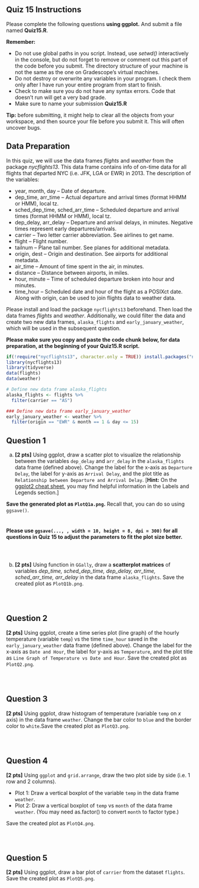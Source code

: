 
## Quiz 15 Instructions

Please complete the following questions **using ggplot.** And submit a file named **Quiz15.R**.

**Remember:**

<!-- -   Do not rename external data files or edit them in any way. In other words, don't modify *data.csv*. Your code won't work properly on my version of that data set, if you do. -->

-   Do not use global paths in you script. Instead, use *setwd()* interactively in the console, but do not forget to remove or comment out this part of the code before you submit. The directory structure of your machine is not the same as the one on Gradescope's virtual machines.
-   Do not destroy or overwrite any variables in your program. I check them only after I have run your entire program from start to finish.
-   Check to make sure you do not have any syntax errors. Code that doesn't run will get a very bad grade.
-   Make sure to name your submission **Quiz15.R**

**Tip:** before submitting, it might help to clear all the objects from your workspace, and then source your file before you submit it. This will often uncover bugs.

## Data Preparation

In this quiz, we will use the data frames *flights* and *weather* from the package *nycflights13*. This data frame contains info of on-time data for all flights that departed NYC (i.e. JFK, LGA or EWR) in 2013. The description of the variables:

-   year, month, day -- Date of departure.
-   dep_time, arr_time -- Actual departure and arrival times (format HHMM or HMM), local tz.
-   sched_dep_time, sched_arr_time -- Scheduled departure and arrival times (format HHMM or HMM), local tz.
-   dep_delay, arr_delay -- Departure and arrival delays, in minutes. Negative times represent early departures/arrivals.
-   carrier -- Two letter carrier abbreviation. See airlines to get name.
-   flight -- Flight number.
-   tailnum -- Plane tail number. See planes for additional metadata.
-   origin, dest -- Origin and destination. See airports for additional metadata.
-   air_time -- Amount of time spent in the air, in minutes.
-   distance -- Distance between airports, in miles.
-   hour, minute -- Time of scheduled departure broken into hour and minutes.
-   time_hour -- Scheduled date and hour of the flight as a POSIXct date. Along with origin, can be used to join flights data to weather data.

Please install and load the package `nycflights13` beforehand. Then load the data frames *flights* and *weather*. Additionally, we could filter the data and create two new data frames, `alaska_flights` and `early_january_weather`, which will be used in the subsequent question.

**Please make sure you copy and paste the code chunk below, for data preparation, at the beginning of your Quiz15.R script.**

```r
if(!require("nycflights13", character.only = TRUE)) install.packages("nycflights13")
library(nycflights13)
library(tidyverse)
data(flights)
data(weather)

# Define new data frame alaska_flights
alaska_flights <- flights %>%
  filter(carrier == "AS")

### Define new data frame early_january_weather
early_january_weather <- weather %>%
  filter(origin == "EWR" & month == 1 & day <= 15)
```

## Question 1

(a) **\[2 pts\]** Using ggplot, draw a scatter plot to visualize the relationship between the variables `dep_delay` and `arr_delay` in the `alaska_flights` data frame (defined above). Change the label for the x-axis as `Departure Delay`, the label for y-axis as `Arrival Delay`, and the plot title as `Relationship between Departure and Arrival Delay`. \[**Hint:** On the [ggplot2 cheat sheet](https://rstudio.github.io/cheatsheets/data-visualization.pdf), you may find helpful information in the Labels and Legends section.\]

**Save the generated plot as `PlotQ1a.png`.** Recall that, you can do so using `ggsave()`.

::: {style="height:10px;"}
:::

**Please use `ggsave(..., , width = 10, height = 8, dpi = 300)` for all questions in Quiz 15 to adjust the parameters to fit the plot size better.**

::: {style="height:30px;"}
:::

(b) **\[2 pts\]** Using function in `GGally`, draw a **scatterplot matrices** of variables *dep_time, sched_dep_time, dep_delay, arr_time, sched_arr_time, arr_delay* in the data frame `alaska_flights`. Save the created plot as `PlotQ1b.png`.

::: {style="height:30px;"}
:::

## Question 2

**\[2 pts\]** Using ggplot, create a time series plot (line graph) of the hourly temperature (variable `temp`) vs the time `time_hour` saved in the `early_january_weather` data frame (defined above). Change the label for the x-axis as `Date and Hour`, the label for y-axis as `Temperature`, and the plot title as `Line Graph of Temperature vs Date and Hour`. Save the created plot as `PlotQ2.png`.

::: {style="height:30px;"}
:::

## Question 3

**\[2 pts\]** Using ggplot, draw histogram of temperature (variable `temp` on $x$ axis) in the data frame `weather`. Change the bar color to `blue` and the border color to `white`.Save the created plot as `PlotQ3.png`.

::: {style="height:30px;"}
:::

## Question 4

**\[2 pts\]** Using `ggplot` and `grid.arrange`, draw the two plot side by side (i.e. 1 row and 2 columns).

-   Plot 1: Draw a vertical boxplot of the variable `temp` in the data frame `weather`.
-   Plot 2: Draw a vertical boxplot of `temp` vs `month` of the data frame `weather`. (You may need as.factor() to convert `month` to factor type.)

Save the created plot as `PlotQ4.png`.

::: {style="height:30px;"}
:::

## Question 5

**\[2 pts\]** Using ggplot, draw a bar plot of `carrier` from the dataset `flights`. Save the created plot as `PlotQ5.png`.

::: {style="height:30px;"}
:::
